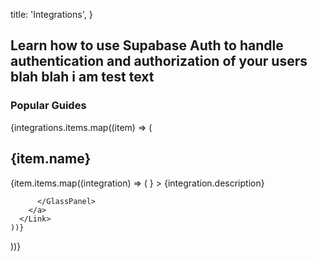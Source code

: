 

  title: 'Integrations',
}

## Learn how to use Supabase Auth to handle authentication and authorization of your users blah blah i am test text

### Popular Guides

<div>
{integrations.items.map((item) => (

<div>
  <h2>{item.name}</h2>
  <div className="grid grid-cols-12 gap-6 not-prose">
    {item.items.map((integration) => (
      <Link href={`/new/${integration.href}`} key={integration.title} passHref>
        <a className={integration.span ?? 'col-span-4'}>
          <GlassPanel
            title={integration.name}
            span="col-span-6"
            background={true}
            icon={<img className="w-10 h-10 rounded" src={`/docs/img/integrations/logos/${integration.name.toLowerCase()}_logo.png`}/>}
          >
            {integration.description}

          </GlassPanel>
        </a>
      </Link>
    ))}

  </div>
</div>
))}
</div>


